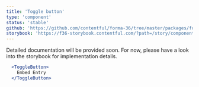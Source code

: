 ```yaml
---
title: 'Toggle button'
type: 'component'
status: 'stable'
github: 'https://github.com/contentful/forma-36/tree/master/packages/forma-36-react-components/src/components/ToggleButton'
storybook: 'https://f36-storybook.contentful.com/?path=/story/components-togglebutton--default'
---
```


Detailed documentation will be provided soon. For now, please have a look into the storybook for implementation details.

```jsx
  <ToggleButton>
    Embed Entry
  </ToggleButton>
```
